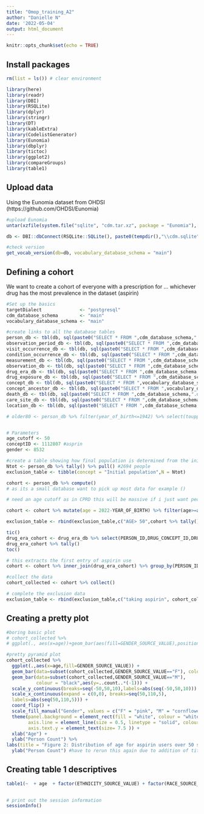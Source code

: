 ```yaml
---
title: "Omop_training_A2"
author: "Danielle N"
date: '2022-05-04'
output: html_document
---
```


```r
knitr::opts_chunk$set(echo = TRUE)
```

## Install packages

```r

rm(list = ls()) # clear environment

library(here)
library(readr)
library(DBI)
library(RSQLite)
library(dplyr)
library(stringr)
library(DT)
library(kableExtra)
library(CodelistGenerator)
library(Eunomia)
library(dbplyr)
library(tictoc)
library(ggplot2)
library(compareGroups)
library(table1)

```

## Upload data

Using the Eunomia dataset from OHDSI (https://github.com/OHDSI/Eunomia)
```r

#upload Eunomia
untar(xzfile(system.file("sqlite", "cdm.tar.xz", package = "Eunomia"), open = "rb"), exdir =  tempdir())

db <- DBI::dbConnect(RSQLite::SQLite(), paste0(tempdir(),"\\cdm.sqlite"))

#check version
get_vocab_version(db=db, vocabulary_database_schema = "main")

```

## Defining a cohort
We want to create a cohort of everyone with a prescription for ... whichever drug has the most prevalence in the dataset (aspirin)

```r

#Set up the basics
targetDialect              <- "postgresql" 
cdm_database_schema        <- "main"
vocabulary_database_schema <- "main"

#create links to all the database tables
person_db <- tbl(db, sql(paste0("SELECT * FROM ",cdm_database_schema,".person")))
observation_period_db <- tbl(db, sql(paste0("SELECT * FROM ",cdm_database_schema,".observation_period")))
visit_occurrence_db <- tbl(db, sql(paste0("SELECT * FROM ",cdm_database_schema,".visit_occurrence")))
condition_occurrence_db <- tbl(db, sql(paste0("SELECT * FROM ",cdm_database_schema,".condition_occurrence")))
measurement_db <- tbl(db, sql(paste0("SELECT * FROM ",cdm_database_schema,".measurement")))
observation_db <- tbl(db, sql(paste0("SELECT * FROM ",cdm_database_schema,".observation")))
drug_era_db <- tbl(db, sql(paste0("SELECT * FROM ",cdm_database_schema,".drug_era")))
drug_exposure_db <- tbl(db, sql(paste0("SELECT * FROM ",cdm_database_schema,".drug_exposure")))
concept_db <- tbl(db, sql(paste0("SELECT * FROM ",vocabulary_database_schema,".concept")))
concept_ancestor_db <- tbl(db, sql(paste0("SELECT * FROM ",vocabulary_database_schema,".concept_ancestor")))
death_db <- tbl(db, sql(paste0("SELECT * FROM ",cdm_database_schema,".death")))
care_site_db <- tbl(db, sql(paste0("SELECT * FROM ",cdm_database_schema,".CARE_SITE")))
location_db <- tbl(db, sql(paste0("SELECT * FROM ",cdm_database_schema,".LOCATION")))

# older80 <- person_db %>% filter(year_of_birth<=1942) %>% select(toupper(c("person_id","year_of_birth")))


# Parameters
age_cutoff <- 50
conceptID <- 1112807 #asprin
gender <- 8532

#create a table showing how final population is determined from the initial population
Ntot <- person_db %>% tally() %>% pull() #2694 people
exclusion_table <- tibble(concept = "Initial population",N = Ntot)

cohort <- person_db %>% compute()
# as its a small database want to pick up most data for example ()

# need an age cutoff as in CPRD this will be massive if i just want people with aspirin use

cohort <- cohort %>% mutate(age = 2022-YEAR_OF_BIRTH) %>% filter(age>=age_cutoff) %>% compute()

exclusion_table <- rbind(exclusion_table,c("AGE> 50",cohort %>% tally() %>% pull()))

tic()
drug_era_cohort <- drug_era_db %>% select(PERSON_ID,DRUG_CONCEPT_ID,DRUG_ERA_START_DATE) %>% inner_join(cohort %>% select(PERSON_ID)) %>% filter(DRUG_CONCEPT_ID == conceptID) %>% compute()
drug_era_cohort %>% tally()
toc()

# this extracts the first entry of aspirin use
cohort <- cohort %>% inner_join(drug_era_cohort) %>% group_by(PERSON_ID) %>% filter(row_number()==1) %>% compute()

#collect the data
cohort_collected <- cohort %>% collect()

# complete the exclusion data
exclusion_table <- rbind(exclusion_table,c("taking aspirin", cohort_collected %>% nrow ) )

```

## Creating a pretty plot
```r

#boring basic plot
# cohort_collected %>% 
# ggplot(., aes(x=age))+geom_bar(aes(fill=GENDER_SOURCE_VALUE),position="dodge")          + labs(x="Age", y="No. of patients",title="Figure 1: Distribution of first users of aspirin\nover 50 years old split grouped by gender")+ scale_fill_manual(values=c("pink","powderblue")) 

#pretty pyramid plot
cohort_collected %>% 
  ggplot(.,aes(x=age,fill=GENDER_SOURCE_VALUE)) + 
  geom_bar(data=subset(cohort_collected,GENDER_SOURCE_VALUE=="F"), colour = "black") + 
  geom_bar(data=subset(cohort_collected,GENDER_SOURCE_VALUE=="M"),
           colour = "black",aes(y=..count..*(-1))) + 
  scale_y_continuous(breaks=seq(-50,50,10),labels=abs(seq(-50,50,10))) + 
  scale_x_continuous(expand = c(0,0), breaks=seq(50,110,5),
  labels=abs(seq(50,110,5))) +
  coord_flip() +
  scale_fill_manual("Gender", values = c("F" = "pink", "M" = "cornflowerblue")) +
  theme(panel.background = element_rect(fill = "white", colour = "white"),
        axis.line = element_line(size = 0.5, linetype = "solid", colour = "black"),
        axis.text.y = element_text(size= 7.5 )) +
  xlab("Age") + 
  ylab("Person Count") %>%
labs(title = "Figure 2: Distribution of age for aspirin users over 50 split by gender") +
  ylab("Person Count") #have to rerun this again due to addition of title

```


## Creating table 1 descriptives
```r

table1(~  + age  + factor(ETHNICITY_SOURCE_VALUE) + factor(RACE_SOURCE_VALUE), data= cohort_collected )
  

```





```r

# print out the session information
sessionInfo()

```
